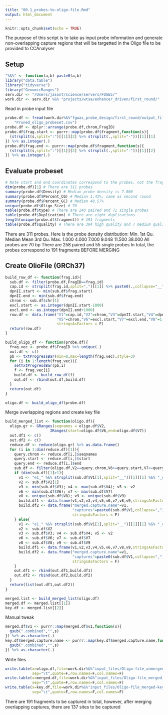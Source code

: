 ```yaml
---
title: "00.1_probes-to-oligo-file.Rmd"
output: html_document
---
```


```r
knitr::opts_chunk$set(echo = TRUE)
```

The purpose of this script is to take as input probe information and generate 
non-overlapping capture regions that will be targetted in the Oligo file to be 
provided to CCAnalyser 

## Setup 

```r
"%&%" <- function(a,b) paste0(a,b)
library("data.table")
library("tidyverse")
library("GenomicRanges")
serv.dir <- "/Users/jasont/science/servers/FUSE5/"
work.dir <- serv.dir %&% "projects/wtsa/enhancer_driven/first_round/"
```

Read in probe input file
```r
probe.df <- fread(work.dir%&%"fgwas_probe_design/first_round/output_files/"%&%
    "Pruned_oligo_probeset.csv") 
probe.df <- dplyr::arrange(probe.df,chrom,FragID)
probe.df$frag.start <- purrr::map(probe.df$fragment,function(s){
  (strsplit(s,split=":")[[1]][2] %>% strsplit(.,split="-"))[[1]][1]
}) %>% as.integer(.)
probe.df$frag.end <- purrr::map(probe.df$fragment,function(s){
  (strsplit(s,split=":")[[1]][2] %>% strsplit(.,split="-"))[[1]][2]
}) %>% as.integer(.)
```

## Evaluate probeset 

```r
# Note start and end coordinates correspond to the probes, not the fragments 
dim(probe.df)[1] # There are 311 probes 
summary(probe.df$Density) # Median probe density is 7.000
summary(probe.df$Percent_CG) # Median 1.43%, same as second round 
summary(probe.df$Percent_GC) # Median 48.57% 
unique(probe.df$Oligo_Size) # 70 
table(probe.df$type) # There are 240 paired and 71 single probes 
table(probe.df$Duplication) # There are eight duplications 
length(unique(probe.df$fragment)) # 191 fragments 
table(probe.df$quality) # There are 304 high quality and 7 medium quality probes
```

There are 311 probes. 
Here is the probe density distribution:
   Min. 1st Qu.  Median    Mean 3rd Qu.    Max. 
  1.000   4.000   7.000   9.048  11.500  38.000
All probes are 70 bp 
There are 258 paired and 55 single probes
In total, the probes correspond to 191 fragments BEFORE MERGING 

## Create OlioFile (GRCh37) 
```r

build_row_df <- function(frag.id){
  sub.df <- filter(probe.df,FragID==frag.id)
  cap.id <- strsplit(frag.id,split=",")[[1]] %>% paste0(.,collapse="__")
  dpnII.start <- min(sub.df$frag.start)
  dpnII.end <- min(sub.df$frag.end)
  chrom <- sub.df$chr[1]
  excl.start <- as.integer(dpnII.start-1000)
  excl.end <- as.integer(dpnII.end+1000)
  row.df <- data.frame("V1"=cap.id,"V2"=chrom,"V3"=dpnII.start,"V4"=dpnII.end,
                       "V5"=chrom,"V6"=excl.start,"V7"=excl.end,"V8"=1,"V9"="A",
                       stringsAsFactors = F)
  return(row.df)
}

build_oligo_df <- function(probe.df){
  frag.vec <- probe.df$FragID %>% unique(.)
  out.df <- c()
  pb <- txtProgressBar(min=0,max=length(frag.vec),style=3)
  for (i in 1:length(frag.vec)){
    setTxtProgressBar(pb,i)
    f <- frag.vec[i]
    build.df <- build_row_df(f)
    out.df <- rbind(out.df,build.df)
  }
  return(out.df)
}

```

```r
oligo.df <- build_oligo_df(probe.df)
```

Merge overlapping regions and create key file 

```r
build_merged_list <- function(oligo.df){
  oligo.gr <- GRanges(seqnames = oligo.df$V2,
                    IRanges(start=oligo.df$V6,end=oligo.df$V7))
  out.df1 <- c()
  out.df2 <- c()
  reduce.df <- reduce(oligo.gr) %>% as.data.frame()
  for (i in 1:dim(reduce.df)[1]){
    query.chrom <- reduce.df[i,]$seqnames
    query.start <- reduce.df[i,]$start
    query.end <- reduce.df[i,]$end
    sub.df <- filter(oligo.df,V2==query.chrom,V6>=query.start,V7<=query.end)
    if (dim(sub.df)[1]>1){
      v1 <- "e1_" %&% strsplit(sub.df$V1[1],split="__")[[1]][1] %&% "_cap"%&%i
      v2 <- sub.df$V2[1]
      v3 <- min(sub.df$V3); v4 <- max(sub.df$V4); v5 <- v2 
      v6 <- min(sub.df$V6); v7 <- max(sub.df$V7)
      v8 <- unique(sub.df$V8); v9 <- unique(sub.df$V9)
      build.df1 <- data.frame(v1,v2,v3,v4,v5,v6,v7,v8,v9,stringsAsFactors = F)
      build.df2 <- data.frame("merged.capture.name"=v1,
                              "captures"=paste0(sub.df$V1,collapse=","),
                              stringsAsFactors = F)
    } else{
      v1 <- "e1_" %&% strsplit(sub.df$V1[1],split="__")[[1]][1] %&% "_cap"%&%i
      v2 <- sub.df$V2
      v3 <- sub.df$V3; v4 <- sub.df$V4; v5 <- v2 
      v6 <- sub.df$V6; v7 <- sub.df$V7
      v8 <- sub.df$V8; v9 <- sub.df$V9
      build.df1 <- data.frame(v1,v2,v3,v4,v5,v6,v7,v8,v9,stringsAsFactors = F)
      build.df2 <- data.frame("merged.capture.name"=v1,
                              "captures"=paste0(sub.df$V1,collapse=","),
                              stringsAsFactors = F)      
    }
    out.df1 <- rbind(out.df1,build.df1)
    out.df2 <- rbind(out.df2,build.df2)
  }
  return(list(out.df1,out.df2))
}
```

```r
merged.list <- build_merged_list(oligo.df)
merged.df <- merged.list[[1]]
key.df <- merged.list[[2]]
```

Manual tweak 

```r
merged.df$v1 <- purrr::map(merged.df$v1,function(s){
  gsub(".combined","",s)
}) %>% as.character(.)
key.df$merged.capture.name <- purrr::map(key.df$merged.capture.name,function(s){
  gsub(".combined","",s)
}) %>% as.character(.)
```


Write files 
```r
write.table(x=oligo.df,file=work.dir%&%"input_files/Oligo-file_unmerged_GRCh37.txt",
            sep="\t",quote=F,row.names=F,col.names=F)
write.table(x=merged.df,file=work.dir%&%"input_files/Oligo-file_merged_GRCh37.txt",
            sep="\t",quote=F,row.names=F,col.names=F)
write.table(x=key.df,file=work.dir%&%"input_files/Oligo-file_merged-key_GRCh37.txt",
            sep="\t",quote=F,row.names=F,col.names=F)
```


There are 191 fragments to be captured in total, however, after merging 
overlapping captures, there are 137 sites to be captured 
